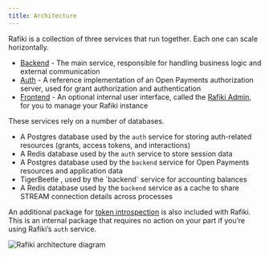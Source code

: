 ```yaml
---
title: Architecture
---
```



Rafiki is a collection of three services that run together. Each one can scale horizontally.

- [Backend](/integration/deployment/services/backend-service) - The main service, responsible for handling business logic and external communication
- [Auth](/integration/deployment/services/auth-service) - A reference implementation of an Open Payments authorization server, used for grant authorization and authentication
- [Frontend](/integration/deployment/services/frontend-service) - An optional internal user interface, called the [Rafiki Admin](/admin/admin-user-guide), for you to manage your Rafiki instance

These services rely on a number of databases.

- A Postgres database used by the `auth` service for storing auth-related resources (grants, access tokens, and interactions)
- A Redis database used by the `auth` service to store session data
- A Postgres database used by the `backend` service for Open Payments resources and application data
- <LinkOut href='https://github.com/tigerbeetle/tigerbeetle'>
    TigerBeetle
  </LinkOut>
  , used by the `backend` service for accounting balances
- A Redis database used by the `backend` service as a cache to share STREAM connection details across processes

An additional package for [token introspection](/integration/deployment/services/auth-service#token-introspection) is also included with Rafiki. This is an internal package that requires no action on your part if you’re using Rafiki’s `auth` service.

<img src='/img/rafiki-architecture.png' alt='Rafiki architecture diagram' />
